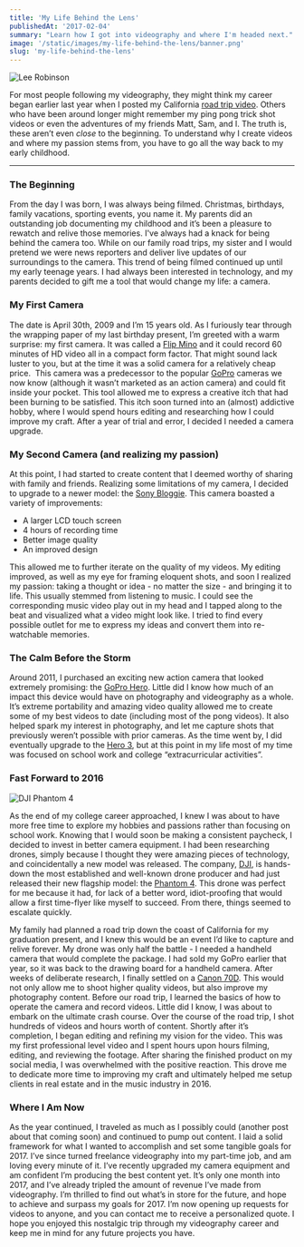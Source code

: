 ```yaml
---
title: 'My Life Behind the Lens'
publishedAt: '2017-02-04'
summary: "Learn how I got into videography and where I'm headed next."
image: '/static/images/my-life-behind-the-lens/banner.png'
slug: 'my-life-behind-the-lens'
---
```


![Lee Robinson](/static/images/my-life-behind-the-lens/banner.png)

For most people following my videography, they might think my career began earlier last year when I posted my California [road trip video](https://www.youtube.com/watch?v=C-6xPl8TIzQ). Others who have been around longer might remember my ping pong trick shot videos or even the adventures of my friends Matt, Sam, and I. The truth is, these aren’t even <i>close</i> to the beginning. To understand why I create videos and where my passion stems from, you have to go all the way back to my early childhood.

---

### The Beginning

From the day I was born, I was always being filmed. Christmas, birthdays, family vacations, sporting events, you name it. My parents did an outstanding job documenting my childhood and it’s been a pleasure to rewatch and relive those memories. I've always had a knack for being behind the camera too. While on our family road trips, my sister and I would pretend we were news reporters and deliver live updates of our surroundings to the camera. This trend of being filmed continued up until my early teenage years. I had always been interested in technology, and my parents decided to gift me a tool that would change my life: a camera.

### My First Camera

The date is April 30th, 2009 and I’m 15 years old. As I furiously tear through the wrapping paper of my last birthday present, I’m greeted with a warm surprise: my first camera. It was called a [Flip Mino](https://www.amazon.com/Flip-MinoHD-Video-Camera-Generation/dp/B001HSOFI2) and it could record 60 minutes of HD video all in a compact form factor. That might sound lack luster to you, but at the time it was a solid camera for a relatively cheap price.  This camera was a predecessor to the popular [GoPro](https://gopro.com/) cameras we now know (although it wasn’t marketed as an action camera) and could fit inside your pocket. This tool allowed me to express a creative itch that had been burning to be satisfied. This itch soon turned into an (almost) addictive hobby, where I would spend hours editing and researching how I could improve my craft. After a year of trial and error, I decided I needed a camera upgrade.

### My Second Camera (and realizing my passion)

At this point, I had started to create content that I deemed worthy of sharing with family and friends. Realizing some limitations of my camera, I decided to upgrade to a newer model: the [Sony Bloggie](https://www.bhphotovideo.com/c/product/732968-REG/Sony_MHSTS20_B_MHS_TS20_8GB_Bloggie_Touch.html). This camera boasted a variety of improvements:

- A larger LCD touch screen
- 4 hours of recording time
- Better image quality
- An improved design

This allowed me to further iterate on the quality of my videos. My editing improved, as well as my eye for framing eloquent shots, and soon I realized my passion: taking a thought or idea - no matter the size - and bringing it to life. This usually stemmed from listening to music. I could see the corresponding music video play out in my head and I tapped along to the beat and visualized what a video might look like. I tried to find every possible outlet for me to express my ideas and convert them into re-watchable memories.

### The Calm Before the Storm

Around 2011, I purchased an exciting new action camera that looked extremely promising: the [GoPro Hero](https://www.target.com/p/gopro-hero-chdha-301/-/a-16399081). Little did I know how much of an impact this device would have on photography and videography as a whole. It’s extreme portability and amazing video quality allowed me to create some of my best videos to date (including most of the pong videos). It also helped spark my interest in photography, and let me capture shots that previously weren’t possible with prior cameras. As the time went by, I did eventually upgrade to the [Hero 3](https://www.cnet.com/products/gopro-hero3/), but at this point in my life most of my time was focused on school work and college “extracurricular activities”.

### Fast Forward to 2016

![DJI Phantom 4](/static/images/my-life-behind-the-lens/drone.png)

As the end of my college career approached, I knew I was about to have more free time to explore my hobbies and passions rather than focusing on school work. Knowing that I would soon be making a consistent paycheck, I decided to invest in better camera equipment. I had been researching drones, simply because I thought they were amazing pieces of technology, and coincidentally a new model was released. The company, [DJI](https://www.dji.com/), is hands-down the most established and well-known drone producer and had just released their new flagship model: the [Phantom 4](https://www.dji.com/phantom-4). This drone was perfect for me because it had, for lack of a better word, idiot-proofing that would allow a first time-flyer like myself to succeed. From there, things seemed to escalate quickly.

My family had planned a road trip down the coast of California for my graduation present, and I knew this would be an event I’d like to capture and relive forever. My drone was only half the battle - I needed a handheld camera that would complete the package. I had sold my GoPro earlier that year, so it was back to the drawing board for a handheld camera. After weeks of deliberate research, I finally settled on a [Canon 70D](https://www.usa.canon.com/internet/portal/us/home/products/details/cameras/dslr/eos-70d). This would not only allow me to shoot higher quality videos, but also improve my photography content. Before our road trip, I learned the basics of how to operate the camera and record videos. Little did I know, I was about to embark on the ultimate crash course. Over the course of the road trip, I shot hundreds of videos and hours worth of content. Shortly after it’s completion, I began editing and refining my vision for the video. This was my first professional level video and I spent hours upon hours filming, editing, and reviewing the footage. After sharing the finished product on my social media, I was overwhelmed with the positive reaction. This drove me to dedicate more time to improving my craft and ultimately helped me setup clients in real estate and in the music industry in 2016.

### Where I Am Now

As the year continued, I traveled as much as I possibly could (another post about that coming soon) and continued to pump out content. I laid a solid framework for what I wanted to accomplish and set some tangible goals for 2017. I’ve since turned freelance videography into my part-time job, and am loving every minute of it. I’ve recently upgraded my camera equipment and am confident I’m producing the best content yet. It’s only one month into 2017, and I’ve already tripled the amount of revenue I’ve made from videography. I’m thrilled to find out what’s in store for the future, and hope to achieve and surpass my goals for 2017. I’m now opening up requests for videos to anyone, and you can contact me to receive a personalized quote. I hope you enjoyed this nostalgic trip through my videography career and keep me in mind for any future projects you have.
